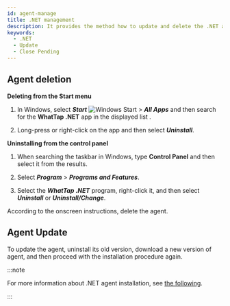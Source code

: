 ```yaml
---
id: agent-manage
title: .NET management
description: It provides the method how to update and delete the .NET agent.
keywords:
  - .NET
  - Update
  - Close Pending
---
```


## Agent deletion

**Deleting from the Start menu**

1. In Windows, select **_Start_** ![Windows Start](/img/btn-windows.svg) > **_All Apps_** and then search for the **WhatTap .NET** app in the displayed list .

2. Long-press or right-click on the app and then select **_Uninstall_**.

**Uninstalling from the control panel**

1. When searching the taskbar in Windows, type **Control Panel** and then select it from the results.

2. Select **_Program_** > **_Programs and Features_**.

3. Select the **_WhatTap .NET_** program, right-click it, and then select **_Uninstall_** or **_Uninstall/Change_**.

According to the onscreen instructions, delete the agent.

## Agent Update

To update the agent, uninstall its old version, download a new version of agent, and then proceed with the installation procedure again.

:::note

For more information about .NET agent installation, see [the following](install-agent#install-agent).

:::
